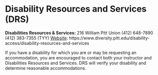 # Disability Resources and Services (DRS)

**Disabilities Resources & Services:**
216 William Pitt Union
(412) 648-7890
(412) 383-7355 (TYY)
[Website](https://www.diversity.pitt.edu/disability-access/disability-resources-and-services): https://www.diversity.pitt.edu/disability-access/disability-resources-and-services

If you have a disability for which you are or may be requesting an accommodation, you are encouraged to contact both your instructor and Disabilities Resources and Services. DRS will verify your disability and determine reasonable accommodations.